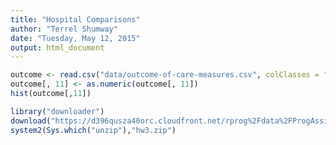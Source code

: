```yaml
---
title: "Hospital Comparisons"
author: "Terrel Shumway"
date: "Tuesday, May 12, 2015"
output: html_document
---
```



```r
outcome <- read.csv("data/outcome-of-care-measures.csv", colClasses = "character")
outcome[, 11] <- as.numeric(outcome[, 11])
hist(outcome[,11])
```

```r
library("downloader")
download("https://d396qusza40orc.cloudfront.net/rprog%2Fdata%2FProgAssignment3-data.zip","hw3.zip")
system2(Sys.which("unzip"),"hw3.zip")
```
